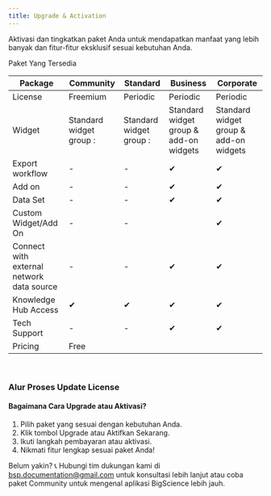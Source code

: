 ```yaml
---
title: Upgrade & Activation
---
```


Aktivasi dan tingkatkan paket Anda untuk mendapatkan manfaat yang lebih banyak dan fitur-fitur eksklusif sesuai kebutuhan Anda.

Paket Yang Tersedia

| Package                                   | Community               | Standard                | Business                               | Corporate                              |
| ----------------------------------------- | ----------------------- | ----------------------- | -------------------------------------- | -------------------------------------- |
| License                                   | Freemium                | Periodic                | Periodic                               | Periodic                               |
| Widget                                    | Standard widget group : | Standard widget group : | Standard widget group & add-on widgets | Standard widget group & add-on widgets |
| Export workflow                           | -                       | -                       | ✔                                      | ✔                                      |
| Add on                                    | -                       | -                       | ✔                                      | ✔                                      |
| Data Set                                  | -                       | -                       | ✔                                      | ✔                                      |
| Custom Widget/Add On                      | -                       | -                       |                                        | ✔                                      |
| Connect with external network data source | -                       | -                       | ✔                                      | ✔                                      |
| Knowledge Hub Access                      | ✔                       | ✔                       | ✔                                      | ✔                                      |
| Tech Support                              | -                       | -                       | ✔                                      | ✔                                      |
| Pricing                                   | Free                    |                         |                                        |                                        |

 

### Alur Proses Update License

#### Bagaimana Cara Upgrade atau Aktivasi?

1. Pilih paket yang sesuai dengan kebutuhan Anda.
2. Klik tombol Upgrade atau Aktifkan Sekarang.
3. Ikuti langkah pembayaran atau aktivasi.
4. Nikmati fitur lengkap sesuai paket Anda!

Belum yakin?
📞 Hubungi tim dukungan kami di [bsp.documentation@gmail.com](mailto\:bsp.documentation@gmail.com) untuk konsultasi lebih lanjut atau coba paket Community untuk mengenal aplikasi BigScience lebih jauh.

 

